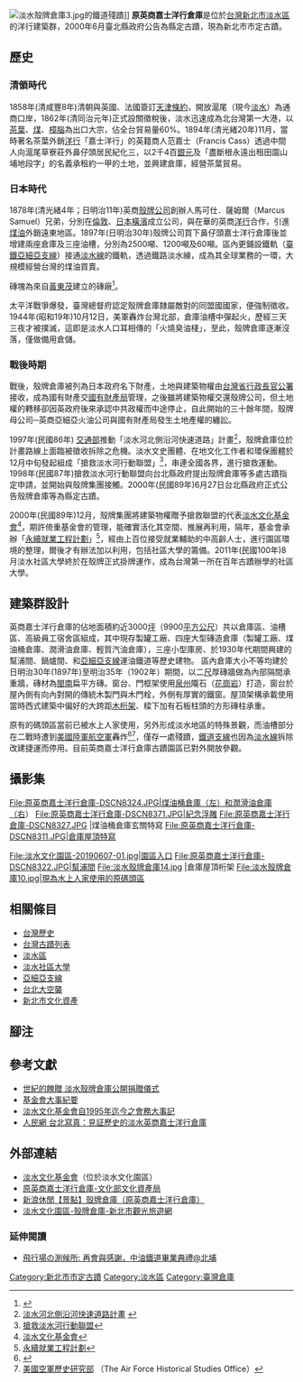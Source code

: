 {{coord|25.16606556|121.4469356|display=title|type:landmark }}
{{tw monument
|name=英商嘉士洋行倉庫<br/>
|formername=淡水殼牌倉庫
|image=英商嘉士洋行倉庫.jpg
|imagename= 潤滑油倉庫現貌
{{Infobox mapframe|tyep=shape|zoom=15|frame-width=280}}
|othername= 
|formalname=淡水文化園區、淡水殼牌倉庫
|level=[[台灣古蹟列表#縣訂古蹟|直轄市定古蹟]]
|class=倉庫
|time={{flagicon|Empire of Japan}} 日本明治30年（1897年）
|location={{ROC}}[[新北市|新北市]][[淡水區|淡水區]]鼻頭街22號
|open=
|cost=
|website=
|reg_url =https://nchdb.boch.gov.tw/assets/advanceSearch/monument/20000627000001
}}
[[File:淡水殼牌倉庫3.jpg|thumb]]的鐵道殘蹟]]
'''原英商嘉士洋行倉庫'''是位於[[台灣|台灣]][[新北市|新北市]][[淡水區|淡水區]]的洋行建築群，2000年6月臺北縣政府公告為縣定古蹟，現為新北市市定古蹟。

== 歷史 ==
=== 清領時代 ===
1858年(清咸豐8年)清朝與英國、法國簽訂[[天津條約|天津條約]]，開放滬尾（現今[[淡水區|淡水]]）為通商口岸，1862年(清同治元年)正式設關徵稅後，淡水迅速成為北台灣第一大港，以[[茶葉|茶葉]]、[[煤|煤]]、[[樟腦|樟腦]]為出口大宗，佔全台貿易量60%。1894年(清光緒20年)11月，當時著名茶葉外銷[[洋行|洋行]]「嘉士洋行」的英籍商人范嘉士（Francis Cass）透過中間人向滬尾草寮莊外鼻仔頭居民紀化三，以2千4百[[銀元|銀元]]及「盡斷根永遠出租田園山埔地段字」的名義承租約一甲的土地，並興建倉庫，經營茶葉貿易。

=== 日本時代 ===
1878年(清光緒4年；日明治11年)英商[[荷兰皇家壳牌|殼牌公司]]創辦人馬可仕．薩姆爾（Marcus Samuel）兄弟，分別在[[倫敦|倫敦]]、[[日本|日本]][[橫濱|橫濱]]成立公司，與在華的英商[[洋行|洋行]]合作，引進[[煤油|煤油]]外銷遠東地區。1897年(日明治30年)殼牌公司買下鼻仔頭嘉士洋行倉庫後並增建兩座倉庫及三座油槽，分別為2500噸、1200噸及60噸。區內更鋪設鐵軌（[[亞細亞支線|臺鐵亞細亞支線]]）接通[[臺鐵淡水線|淡水線]]的鐵軌，透過鐵路淡水線，成為其全球業務的一環，大規模經營台灣的煤油買賣。

磚塊為來自[[黃東茂|黃東茂]]建立的磚廠<ref name="淡水文化基金會">{{Cite web|url=http://www.tamsui.org.tw/culture/142-1-2.htm|title=老倉庫 新故事 知性與歡樂的在地學園|language=zh-tw|publisher= |author=謝德錫|date=|accessdate=2015-06-01}}</ref>。

太平洋戰爭爆發，臺灣總督府認定殼牌倉庫隸屬敵對的同盟國國家，便強制徵收。1944年(昭和19年)10月12日，美軍轟炸台灣北部，倉庫油槽中彈起火，歷經三天三夜才被撲滅，這即是淡水人口耳相傳的「火燒臭油棧」，至此，殼牌倉庫逐漸沒落，僅做備用倉儲。

=== 戰後時期===
戰後，殼牌倉庫被列為日本政府名下財產，土地與建築物權由[[台灣省行政長官公署|台灣省行政長官公署]]接收，成為國有財產交[[國有財產局|國有財產局]]管理，之後雖將建築物權交還殼牌公司，但土地權的轉移卻因英政府後來承認中共政權而中途停止，自此開始的三十餘年間，殼牌母公司─英商亞細亞火油公司與國有財產局發生土地產權的纏訟。

1997年(民國86年) [[中華民國交通部|交通部]]推動「淡水河北側沿河快速道路」計畫<ref>[http://www.wrs.ntpc.gov.tw/web66/_file/1062/upload/DanRiver/Danshui_river.htm 淡水河北側沿河快速道路計畫] {{webarchive|url=https://web.archive.org/web/20111206023504/http://www.wrs.ntpc.gov.tw/web66/_file/1062/upload/DanRiver/Danshui_river.htm |date=2011-12-06 }}</ref>，殼牌倉庫位於計畫路線上面臨被徵收拆除之危機。淡水文史團體、在地文化工作者和環保團體於12月中旬發起組成「搶救淡水河行動聯盟」<ref>[http://ago.gcaa.org.tw/action/message/87050201.htm 搶救淡水河行動聯盟]</ref>，串連全國各界，進行搶救運動。1998年(民國87年)搶救淡水河行動聯盟向台北縣政府提出殼牌倉庫等多處古蹟指定申請，並開始與殼牌集團接觸。2000年(民國89年)6月27日台北縣政府正式公告殼牌倉庫等為縣定古蹟。

2000年(民國89年)12月，殼牌集團將建築物權贈予搶救聯盟的代表[[淡水文化基金會|淡水文化基金會]]<ref>[http://www.tamsui.org.tw/introduction/005/005-1-1.htm 淡水文化基金會]</ref>，期許倚重基金會的管理，能確實活化其空間、推展再利用，隔年，基金會承辦「[[永續就業工程計劃|永續就業工程計劃]]」<ref>[http://www2.evta.gov.tw/step/001/index.asp 永續就業工程計劃]{{dead link|date=2018年4月 |bot=InternetArchiveBot |fix-attempted=yes }}</ref>，經由上百位接受就業輔助的中高齡人士，進行園區環境的整理，爾後才有辦法加以利用，包括社區大學的籌備。2011年(民國100年)8月淡水社區大學終於在殼牌正式掛牌運作，成為台灣第一所在百年古蹟辦學的社區大學。

== 建築群設計 ==
英商嘉士洋行倉庫的佔地面積約近3000[[坪|坪]]（9900[[平方公尺|平方公尺]]）共以倉庫區、油槽區、高級員工宿舍區組成，其中現存製罐工廠、四座大型磚造倉庫（製罐工廠、煤油桶倉庫、潤滑油倉庫、輕質汽油倉庫），三座小型庫房、於1930年代期間興建的幫浦間、鍋爐間、和[[亞細亞支線|亞細亞支線]]運油鐵道等歷史建物。
區內倉庫大小不等均建於日明治30年(1897年)至明治35年（1902年）期間，以二[[尺|尺]]厚磚牆做為內部隔間承重牆，磚材為[[閩南|閩南]]扁平方磚。窗台、門框架使用[[泉州|泉州]]隴石（[[花崗岩|花崗岩]]）打造，窗台於屋內側有向內對開的傳統木製門與木門栓，外側有厚實的鐵窗。屋頂架構承載使用當時西式建築中偏好的大跨距[[木桁架|木桁架]]、樑下加有石板柱頭的方形磚柱承重。

原有的碼頭區當前已被水上人家使用，另外形成淡水地區的特殊景觀，而油槽部分在二戰時遭到[[美國陸軍航空軍|美國陸軍航空軍]]轟炸<ref>{{Cite web |url=http://gis.rchss.sinica.edu.tw/GIArchive/?page_id=438 |title=美國陸軍航空軍二戰時對台灣轟炸任務前後空照及詳細的作戰報告 |accessdate=2011-01-28 |archive-date=2019-10-23 |archive-url=https://web.archive.org/web/20191023065256/http://gis.rchss.sinica.edu.tw/GIArchive/?page_id=438 |dead-url=no }}</ref><ref>[http://www.airforcehistory.hq.af.mil/ 美國空軍歷史研究部] {{webarchive|url=https://web.archive.org/web/20061028045711/https://www.airforcehistory.hq.af.mil/ |date=2006-10-28 }}（The Air Force Historical Studies Office）</ref>，僅存一處殘蹟，[[亞細亞支線|鐵道支線]]也因為[[台鐵淡水線|淡水線]]拆除改建捷運而停用。目前英商嘉士洋行倉庫古蹟園區已對外開放參觀。

== 攝影集 ==
<gallery mode="packed-overlay" heights="175">
File:原英商嘉士洋行倉庫-DSCN8324.JPG|煤油桶倉庫（左）和潤滑油倉庫（右）
File:原英商嘉士洋行倉庫-DSCN8371.JPG|紀念浮雕
File:原英商嘉士洋行倉庫-DSCN8327.JPG |煤油桶倉庫玄關特寫
File:原英商嘉士洋行倉庫-DSCN8311.JPG|倉庫屋頂特寫
</gallery>
<gallery mode="packed-overlay" heights="175">
File:淡水文化園區-20190607-01.jpg|園區入口
File:原英商嘉士洋行倉庫-DSCN8322.JPG|幫浦間
File:淡水殼牌倉庫14.jpg |倉庫屋頂桁架
File:淡水殼牌倉庫10.jpg|現為水上人家使用的原碼頭區
</gallery>

== 相關條目 ==
* [[台灣歷史|台灣歷史]]
* [[台灣古蹟列表|台灣古蹟列表]]
* [[淡水區|淡水區]]
* [[淡水社區大學|淡水社區大學]]
* [[亞細亞支線|亞細亞支線]]
* [[台北大空襲|台北大空襲]]
* [[新北市文化資產|新北市文化資產]]

== 腳注 ==
{{reflist|2}}

== 參考文獻 ==
*[http://damshuishellhouse.blogspot.com/search/label/%E4%B8%96%E7%B4%80%E7%9A%84%E9%A4%BD%E8%B4%88%E2%94%80%E2%94%80%E6%B7%A1%E6%B0%B4%E6%AE%BC%E7%89%8C%E5%80%89%E5%BA%AB%E5%85%AC%E9%96%8B%E6%8D%90%E8%B4%88%E5%84%80%E5%BC%8F 世紀的餽贈 淡水殼牌倉庫公開捐贈儀式]
* [https://web.archive.org/web/20160305065723/http://163.20.92.130:10080/3/intro/events.htm 基金會大事紀要]
* [http://www.tamsui.org.tw/introduction/010/010.htm 淡水文化基金會自1995年迄今之會務大事記]
* [http://tw.people.com.cn/BIG5/14812/14876/4726805.html 人民網 台北寫真：見証歷史的淡水英商嘉士洋行倉庫]

== 外部連結 ==
{{Commonscat|Former British Merchant Warehouse}}
* [http://www.tamsui.org.tw 淡水文化基金會]（位於淡水文化園區）
* [https://nchdb.boch.gov.tw/assets/advanceSearch/monument/20000627000001 原英商嘉士洋行倉庫-文化部文化資產局]
* [http://easy.sina.com.tw/scenic/article_contentid-455.html 新浪休閒【景點】殼牌倉庫（原英商嘉士洋行倉庫）]
* [https://tour.ntpc.gov.tw/zh-tw/Attraction/Detail?wnd_id=60&id=110415 淡水文化園區-殼牌倉庫-新北市觀光旅遊網]

=== 延伸閱讀 ===
* [http://cwhung.blogspot.tw/2015/04/blog-post_29.html 飛行場の測候所: 再會與感謝，中油鐵道畢業典禮@北埔] {{Wayback|url=http://cwhung.blogspot.tw/2015/04/blog-post_29.html |date=20161222095255 }}
{{台灣直轄市定古蹟}}
{{新北市文化資產}}

[[Category:新北市市定古蹟|Category:新北市市定古蹟]]
[[Category:淡水區|Category:淡水區]]
[[Category:臺灣倉庫|Category:臺灣倉庫]]
